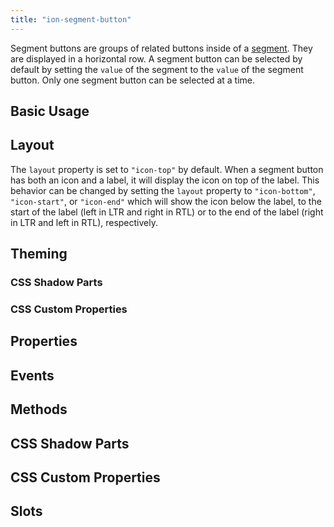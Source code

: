 ```yaml
---
title: "ion-segment-button"
---
```


<head>
  <title>ion-segment-button | Segment Button Icon and Segment Value</title>
  <meta name="description" content="ion-segment-buttons are groups of related buttons inside of a Segment. Learn to use segment button icons and check their values on Ionic Framework Apps." />
</head>


<EncapsulationPill type="shadow" />


Segment buttons are groups of related buttons inside of a [segment](segment). They are displayed in a horizontal row. A segment button can be selected by default by setting the `value` of the segment to the `value` of the segment button. Only one segment button can be selected at a time.


## Basic Usage


<Basic />


## Layout

The `layout` property is set to `"icon-top"` by default. When a segment button has both an icon and a label, it will display the icon on top of the label. This behavior can be changed by setting the `layout` property to `"icon-bottom"`, `"icon-start"`, or `"icon-end"` which will show the icon below the label, to the start of the label (left in LTR and right in RTL) or to the end of the label (right in LTR and left in RTL), respectively.


<Layout />


## Theming
### CSS Shadow Parts


<CSSParts />


### CSS Custom Properties


<CSSProps />


## Properties
<Props />

## Events
<Events />

## Methods
<Methods />

## CSS Shadow Parts
<Parts />

## CSS Custom Properties
<CustomProps />

## Slots
<Slots />
